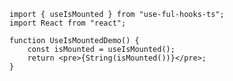 
<UseIsMountedDemo />

```tsx
import { useIsMounted } from "use-ful-hooks-ts";
import React from "react";

function UseIsMountedDemo() {
	const isMounted = useIsMounted();
	return <pre>{String(isMounted())}</pre>;
}
```
